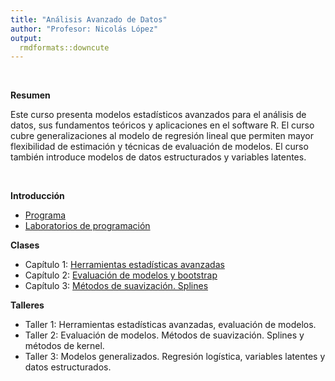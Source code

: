 ```yaml
---
title: "Análisis Avanzado de Datos"
author: "Profesor: Nicolás López"
output:
  rmdformats::downcute
---
```


<br>

**Resumen** 

Este curso presenta modelos estadísticos avanzados para el análisis de datos, sus fundamentos teóricos y aplicaciones en el software R. El curso cubre generalizaciones al modelo de regresión lineal que permiten mayor flexibilidad de estimación y técnicas de evaluación de modelos. El curso también introduce modelos de datos estructurados y variables latentes.

<br>

**Introducción**

- [Programa](https://anlopezl.github.io/files/AAD/Programa.html)
- [Laboratorios de programación](https://anlopezl.github.io/files/AAD/Laboratorios.html)

**Clases**

- Capítulo 1: [Herramientas estadísticas avanzadas](https://anlopezl.github.io/files/AAD/SL_1.pdf)
- Capítulo 2: [Evaluación de modelos y bootstrap](https://anlopezl.github.io/files/AAD/SL_2.pdf)
- Capítulo 3: [Métodos de suavización. Splines](https://anlopezl.github.io/files/AAD/SL_3.pdf)
<!-- - Capítulo 4: [Métodos de Kernel](https://anlopezl.github.io/files/AAD/SL_4.pdf) -->
<!-- - Capítulo 5: [Modelos generalizados. Regresión logística](https://anlopezl.github.io/files/AAD/SL_5.pdf) -->
<!-- - Capítulo 6: [Variables latentes y datos estructurados](https://anlopezl.github.io/files/AAD/SL_6.pdf) -->
<!-- - Capítulo 7: [Variables latentes y datos no estructurados](https://anlopezl.github.io/files/AAD/SL_7.pdf) -->

**Talleres**

- Taller 1: Herramientas estadísticas avanzadas, evaluación de modelos.
- Taller 2: Evaluación de modelos. Métodos de suavización. Splines y métodos de kernel.
- Taller 3: Modelos generalizados. Regresión logística, variables latentes y datos estructurados.
